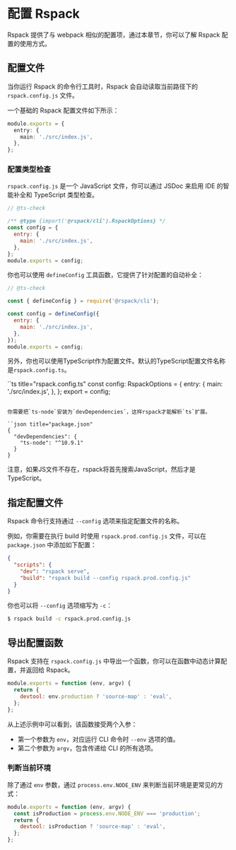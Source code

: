 # 配置 Rspack

Rspack 提供了与 webpack 相似的配置项，通过本章节，你可以了解 Rspack 配置的使用方式。

## 配置文件

当你运行 Rspack 的命令行工具时，Rspack 会自动读取当前路径下的 `rspack.config.js` 文件。

一个基础的 Rspack 配置文件如下所示：

```ts title="rspack.config.js"
module.exports = {
  entry: {
    main: './src/index.js',
  },
};
```

### 配置类型检查

`rspack.config.js` 是一个 JavaScript 文件，你可以通过 JSDoc 来启用 IDE 的智能补全和 TypeScript 类型检查。

```js title="rspack.config.js"
// @ts-check

/** @type {import('@rspack/cli').RspackOptions} */
const config = {
  entry: {
    main: './src/index.js',
  },
};
module.exports = config;
```

你也可以使用 `defineConfig` 工具函数，它提供了针对配置的自动补全：

```js title="rspack.config.js"
// @ts-check

const { defineConfig } = require('@rspack/cli');

const config = defineConfig({
  entry: {
    main: './src/index.js',
  },
});
module.exports = config;
```

另外，你也可以使用TypeScript作为配置文件。默认的TypeScript配置文件名称是`rspack.config.ts`。

``ts title="rspack.config.ts"
const config: RspackOptions = {
  entry: {
    main: './src/index.js',
  },
};
export = config;
```

你需要把`ts-node`安装为`devDependencies`，这样rspack才能解析`ts`扩展。

``json title="package.json"
{
  "devDependencies": {
    "ts-node": "^10.9.1"
  }
}
```

注意，如果JS文件不存在，rspack将首先搜索JavaScript，然后才是TypeScript。

## 指定配置文件

Rspack 命令行支持通过 `--config` 选项来指定配置文件的名称。

例如，你需要在执行 build 时使用 `rspack.prod.config.js` 文件，可以在 `package.json` 中添加如下配置：

```json title="package.json"
{
  "scripts": {
    "dev": "rspack serve",
    "build": "rspack build --config rspack.prod.config.js"
  }
}
```

你也可以将 `--config` 选项缩写为 `-c`：

```bash
$ rspack build -c rspack.prod.config.js
```

## 导出配置函数

Rspack 支持在 `rspack.config.js` 中导出一个函数，你可以在函数中动态计算配置，并返回给 Rspack。

```js title="rspack.config.js"
module.exports = function (env, argv) {
  return {
    devtool: env.production ? 'source-map' : 'eval',
  };
};
```

从上述示例中可以看到，该函数接受两个入参：

- 第一个参数为 `env`，对应运行 CLI 命令时 `--env` 选项的值。
- 第二个参数为 `argv`，包含传递给 CLI 的所有选项。

### 判断当前环境

除了通过 `env` 参数，通过 `process.env.NODE_ENV` 来判断当前环境是更常见的方式：

```js title="rspack.config.js"
module.exports = function (env, argv) {
  const isProduction = process.env.NODE_ENV === 'production';
  return {
    devtool: isProduction ? 'source-map' : 'eval',
  };
};
```
